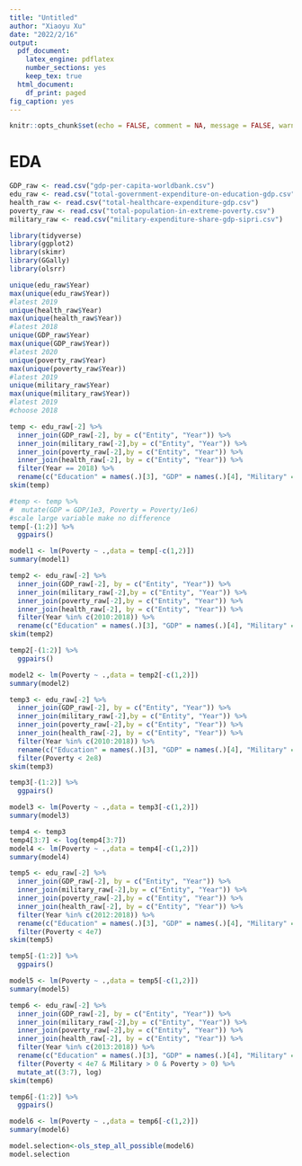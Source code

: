---
title: "Untitled"
author: "Xiaoyu Xu"
date: "2022/2/16"
output:
  pdf_document:
    latex_engine: pdflatex
    number_sections: yes
    keep_tex: true
  html_document:
    df_print: paged
fig_caption: yes
---

```{r setup, include=FALSE}
knitr::opts_chunk$set(echo = FALSE, comment = NA, message = FALSE, warning = FALSE)
```

# EDA
```{r inputdata}
GDP_raw <- read.csv("gdp-per-capita-worldbank.csv")
edu_raw <- read.csv("total-government-expenditure-on-education-gdp.csv")
health_raw <- read.csv("total-healthcare-expenditure-gdp.csv")
poverty_raw <- read.csv("total-population-in-extreme-poverty.csv")
military_raw <- read.csv("military-expenditure-share-gdp-sipri.csv")
```

```{r libraries}
library(tidyverse)
library(ggplot2)
library(skimr)
library(GGally)
library(olsrr)
```




```{r year}
unique(edu_raw$Year)
max(unique(edu_raw$Year))
#latest 2019
unique(health_raw$Year)
max(unique(health_raw$Year))
#latest 2018
unique(GDP_raw$Year)
max(unique(GDP_raw$Year))
#latest 2020
unique(poverty_raw$Year)
max(unique(poverty_raw$Year))
#latest 2019
unique(military_raw$Year)
max(unique(military_raw$Year))
#latest 2019
#choose 2018
```
```{r}
temp <- edu_raw[-2] %>% 
  inner_join(GDP_raw[-2], by = c("Entity", "Year")) %>%
  inner_join(military_raw[-2],by = c("Entity", "Year")) %>% 
  inner_join(poverty_raw[-2],by = c("Entity", "Year")) %>% 
  inner_join(health_raw[-2], by = c("Entity", "Year")) %>% 
  filter(Year == 2018) %>%
  rename(c("Education" = names(.)[3], "GDP" = names(.)[4], "Military" = names(.)[5], "Poverty" = names(.)[6], "Health" = names(.)[7]))
skim(temp)
```
```{r}
#temp <- temp %>% 
#  mutate(GDP = GDP/1e3, Poverty = Poverty/1e6)
#scale large variable make no difference
temp[-(1:2)] %>% 
  ggpairs()
```

```{r}
model1 <- lm(Poverty ~ .,data = temp[-c(1,2)])
summary(model1)
```
```{r}
temp2 <- edu_raw[-2] %>% 
  inner_join(GDP_raw[-2], by = c("Entity", "Year")) %>%
  inner_join(military_raw[-2],by = c("Entity", "Year")) %>% 
  inner_join(poverty_raw[-2],by = c("Entity", "Year")) %>% 
  inner_join(health_raw[-2], by = c("Entity", "Year")) %>% 
  filter(Year %in% c(2010:2018)) %>%
  rename(c("Education" = names(.)[3], "GDP" = names(.)[4], "Military" = names(.)[5], "Poverty" = names(.)[6], "Health" = names(.)[7]))
skim(temp2)
```
```{r}
temp2[-(1:2)] %>% 
  ggpairs()
```

```{r}
model2 <- lm(Poverty ~ .,data = temp2[-c(1,2)])
summary(model2)
```

```{r}
temp3 <- edu_raw[-2] %>% 
  inner_join(GDP_raw[-2], by = c("Entity", "Year")) %>%
  inner_join(military_raw[-2],by = c("Entity", "Year")) %>% 
  inner_join(poverty_raw[-2],by = c("Entity", "Year")) %>% 
  inner_join(health_raw[-2], by = c("Entity", "Year")) %>% 
  filter(Year %in% c(2010:2018)) %>%
  rename(c("Education" = names(.)[3], "GDP" = names(.)[4], "Military" = names(.)[5], "Poverty" = names(.)[6], "Health" = names(.)[7])) %>%
  filter(Poverty < 2e8)
skim(temp3)
```

```{r}
temp3[-(1:2)] %>% 
  ggpairs()
```

```{r}
model3 <- lm(Poverty ~ .,data = temp3[-c(1,2)])
summary(model3)
```
```{r}
temp4 <- temp3
temp4[3:7] <- log(temp4[3:7])
model4 <- lm(Poverty ~ .,data = temp4[-c(1,2)])
summary(model4)

```

```{r}
temp5 <- edu_raw[-2] %>% 
  inner_join(GDP_raw[-2], by = c("Entity", "Year")) %>%
  inner_join(military_raw[-2],by = c("Entity", "Year")) %>% 
  inner_join(poverty_raw[-2],by = c("Entity", "Year")) %>% 
  inner_join(health_raw[-2], by = c("Entity", "Year")) %>% 
  filter(Year %in% c(2012:2018)) %>%
  rename(c("Education" = names(.)[3], "GDP" = names(.)[4], "Military" = names(.)[5], "Poverty" = names(.)[6], "Health" = names(.)[7])) %>%
  filter(Poverty < 4e7)
skim(temp5)
```

```{r}
temp5[-(1:2)] %>% 
  ggpairs()
```

```{r}
model5 <- lm(Poverty ~ .,data = temp5[-c(1,2)])
summary(model5)
```

```{r}
temp6 <- edu_raw[-2] %>% 
  inner_join(GDP_raw[-2], by = c("Entity", "Year")) %>%
  inner_join(military_raw[-2],by = c("Entity", "Year")) %>% 
  inner_join(poverty_raw[-2],by = c("Entity", "Year")) %>% 
  inner_join(health_raw[-2], by = c("Entity", "Year")) %>% 
  filter(Year %in% c(2013:2018)) %>%
  rename(c("Education" = names(.)[3], "GDP" = names(.)[4], "Military" = names(.)[5], "Poverty" = names(.)[6], "Health" = names(.)[7])) %>%
  filter(Poverty < 4e7 & Military > 0 & Poverty > 0) %>% 
  mutate_at((3:7), log)
skim(temp6)
```

```{r}
temp6[-(1:2)] %>% 
  ggpairs()
```


```{r}
model6 <- lm(Poverty ~ .,data = temp6[-c(1,2)])
summary(model6)
```
```{r}
model.selection<-ols_step_all_possible(model6)
model.selection
```


